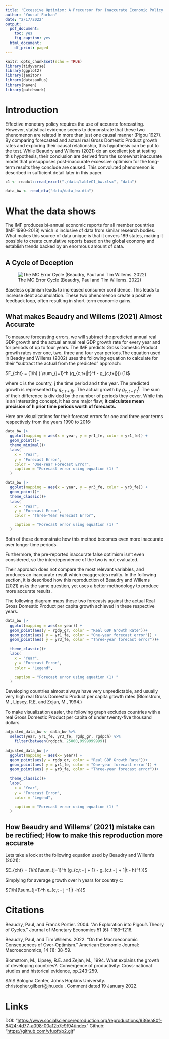 ```yaml
---
title: 'Excessive Optimism: A Precursor for Inaccurate Economic Policy'
author: "Yousuf Farhan"
date: "2/17/2022"
output:
  pdf_document: 
    toc: yes
    fig_caption: yes
  html_document:
    df_print: paged
---
```


```r
knitr::opts_chunk$set(echo = TRUE)
library(tidyverse)
library(ggplot2)
library(janitor)
library(datasauRus)
library(haven)
library(patchwork)
```

```{=tex}
\begin{centering}

{\bf Abstract}
\\

Inaccurate forecasting, even if used to increase consumer confidence, seems to create catastrophic long-term results. By analyzing once-booming economies which experienced such catastrophes based on data provided by the IMF, we reach a conclusion that verifies just that; disproportionate, positive economic expectations are a precursor to economic collapse. Baseless yet optimistic forecasts made by private entities tend to yield similar results; overt optimism in forecasts may or may not facilitate short-term booms, but they do tend to wreck long-term havoc. 

\end{centering}
```
# Introduction

Effective monetary policy requires the use of accurate forecasting. However, statistical evidence seems to demonstrate that these two phenomenon are related in more than just one causal manner (Pigou 1927). By comparing forecasted and actual real Gross Domestic Product growth rates and exploring their causal relationship, this hypothesis can be put to the test. While Beaudry and Willems (2021) do an excellent job at testing this hypothesis, their conclusion are derived from the somewhat inaccurate model that presupposes post-inaccurate excessive optimism for the long-term results they conclude are caused. This convoluted phenomenon is described in sufficient detail later in this paper.

```r
c1 <- readxl::read_excel("./data/tableC1_bw.xlsx", "data")

data_bw <- read_dta("data/data_bw.dta")

```

# What the data shows

The IMF produces bi-annual economic reports for all member countries (IMF 1990--2018) which is inclusive of data from similar research bodies. What makes this source of data unique is that it covers 189 states, making it possible to create cumulative reports based on the global economy and establish trends backed by an enormous amount of data.

## A Cycle of Deception

![The MC Error Cycle (Beaudry, Paul and Tim Willems. 2022)](images/MC-Error-Cycle.png)

Baseless optimism leads to increased consumer confidence. This leads to increase debt accumulation. These two phenomenon create a positive feedback loop, often resulting in short-term economic gains.

## What makes Beaudry and Willems (2021) Almost Accurate

To measure forecasting errors, we will subtract the predicted annual real GDP growth and the actual annual real GDP growth rate for every year and for periods of up to four years. The IMF predicts Gross Domestic Product growth rates over one, two, three and four year periods.The equation used in Beadry and Willems (2002) uses the following equation to calculate for their "subtract the actual from the predicted" approach:

$F_{cht} = (1/h) ( \sum_{j=1}^h (g_{c,t+j|t}^f - g_{c,t+j})) (1)$

where c is the country, j the time period and t the year. The predicted growth is represented by $g_{c,t+f|t}$. The actual growth by $g_{c,t+f|t}^f$. The sum of their difference is divided by the number of periods they cover. While this is an interesting concept, it has one major flaw; **it calculates mean precision of h prior time periods worth of forecasts.**

Here are visualizations for their forecast errors for one and three year terms respectively from the years 1990 to 2016:

```r

data_bw |>
  ggplot(mapping = aes(x = year, y = yr1_fe, color = yr1_fe)) +
  geom_point()+
  theme_minimal()+
  labs(
    x = "Year",
    y = "Forecast Error",
    color = "One-Year Forecast Error",
    caption = "Forecast error using equation (1) "
  ) 


```
```r
data_bw |>
  ggplot(mapping = aes(x = year, y = yr3_fe, color = yr3_fe)) +
  geom_point()+
  theme_classic()+
  labs(
    x = "Year",
    y = "Forecast Error",
    color = "Three-Year Forecast Error",

    caption = "Forecast error using equation (1) "
  )


```
Both of these demonstrate how this method becomes even more inaccurate over longer time periods. 

Furthermore, the pre-reported inaccurate false optimism isn't  even considered, so the interdependence of the two is not evaluated. 

Their approach does not compare the most relevant variables, and produces an inaccurate result which exaggerates reality. In the following section, it is described how this reproduction of Beaudry and Willems (2021) asks the same question, yet uses a better methodology to produce more accurate results.

The following diagram maps these two forecasts against the actual Real Gross Domestic Product per capita growth achieved in these respective years.

```r
data_bw |>
  ggplot(mapping = aes(x= year)) +
  geom_point(aes(y = rgdp_gr, color = "Real GDP Growth Rate"))+
  geom_point(aes( y = yr1_fe, color = "One-year forecast error")) +
  geom_point(aes( y = yr3_fe, color = "Three-year forecast error"))+
  
  theme_classic()+
  labs(
    x = "Year",
    y = "Forecast Error",
    color = "Legend",

    caption = "Forecast error using equation (1) "
  )


```
Developing countries almost always have very unpredictable, and usually very high real Gross Domestic Product per capita growth rates (Blomstrom, M., Lipsey, R.E. and Zejan, M., 1994.)

To make visualization easier, the following graph excludes countries with a real Gross Domestic Product per capita of under twenty-five thousand dollars.

```r

adjusted_data_bw <- data_bw %>%
  select(year, yr1_fe, yr3_fe, rgdp_gr, rgdpch) %>%
    filter(between(rgdpch, 25000,9999999999))

adjusted_data_bw |>
  ggplot(mapping = aes(x= year)) +
  geom_point(aes(y = rgdp_gr, color = "Real GDP Growth Rate"))+
  geom_point(aes( y = yr1_fe, color = "One-year forecast error")) +
  geom_point(aes( y = yr3_fe, color = "Three-year forecast error"))+
  
  theme_classic()+
  labs(
    x = "Year",
    y = "Forecast Error",
    color = "Legend",

    caption = "Forecast error using equation (1) "
  )
```
## How Beaudry and Willems' (2021) mistake can be rectified; How to make this reproduction more accurate

Lets take a look at the following equation used by Beaudry and Willem's (2021):

$E_{cht} = (1/h)(\sum_{j=1}^h (g_{c,t - j + 1} - g_{c.t - j + 1|t - h}^f ))$

Simplying for average growth over h years for country c:

$(1/h)(\sum_{j=1}^h e_{c,t - j +1|t -h})$


# Citations

Beaudry, Paul, and Franck Portier. 2004. "An Exploration into Pigou's Theory of Cycles." Journal of Monetary Economics 51 (6): 1183--1216. 

Beaudry, Paul, and Tim Willems. 2022. "On the Macroeconomic Consequences of Over-Optimism." American Economic Journal: Macroeconomics, 14 (1): 38-59.

Blomstrom, M., Lipsey, R.E. and Zejan, M., 1994. What explains the growth of developing countries?. Convergence of productivity: Cross-national studies and historical evidence, pp.243-259.

SAIS Bologna Center, Johns Hopkins University. christopher.gilbert@jhu.edu . Comment dated 19
January 2022.

# Links

DOI: "<https://www.socialsciencereproduction.org/reproductions/936ea80f-8424-4d77-a098-00a12b7c9f94/index>" Github: "<https://github.com/yfuoft/p2.git>"
